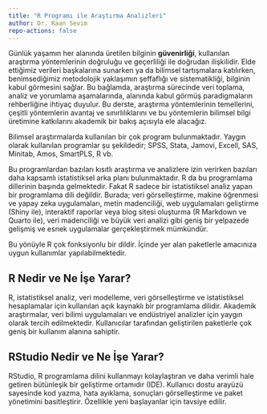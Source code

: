 ---
title: "R Programı ile Araştırma Analizleri"
author: Dr. Kaan Sevim
repo-actions: false
---

Günlük yaşamın her alanında üretilen bilginin **güvenirliği**, kullanılan araştırma yöntemlerinin doğruluğu ve geçerliliği ile doğrudan ilişkilidir. Elde ettiğimiz verileri başkalarına sunarken ya da bilimsel tartışmalara katılırken, benimsediğimiz metodolojik yaklaşımın şeffaflığı ve sistematikliği, bilginin kabul görmesini sağlar. Bu bağlamda, araştırma sürecinde veri toplama, analiz ve yorumlama aşamalarında, alanında kabul görmüş paradigmaların rehberliğine ihtiyaç duyulur. Bu derste, araştırma yöntemlerinin temellerini, çeşitli yöntemlerin avantaj ve sınırlılıklarını ve bu yöntemlerin bilimsel bilgi üretimine katkılarını akademik bir bakış açısıyla ele alacağız.

Bilimsel araştırmalarda kullanılan bir çok program bulunmaktadır. Yaygın olarak kullanılan programlar şu şekildedir; SPSS, Stata, Jamovi, Excell, SAS, Minitab, Amos, SmartPLS, R vb.

Bu programlardan bazıları kısıtlı araştırma ve analizlere izin verirken bazıları daha kapsamlı istatistiksel arka planı bulunmaktadır. R da bu programlama dillerinin başında gelmektedir. Fakat R sadece bir istatistiksel analiz yapan bir programlama dili değildir. Burada; veri görselleştirme, makine öğrenmesi ve yapay zeka uygulamaları, metin madenciliği, web uygulamaları geliştirme (Shiny ile), interaktif raporlar veya blog sitesi oluşturma (R Markdown ve Quarto ile), veri madenciliği ve büyük veri analizi gibi geniş bir yelpazede gelişmiş ve esnek uygulamalar gerçekleştirmek mümkündür.

Bu yönüyle R çok fonksiyonlu bir dildir. İçinde yer alan paketlerle amacınıza uygun kullanımlar yapılabilmektedir.

## R Nedir ve Ne İşe Yarar?

R, istatistiksel analiz, veri modelleme, veri görselleştirme ve istatistiksel hesaplamalar için kullanılan açık kaynaklı bir programlama dilidir. Akademik araştırmalar, veri bilimi uygulamaları ve endüstriyel analizler için yaygın olarak tercih edilmektedir. Kullanıcılar tarafından geliştirilen paketlerle çok geniş bir kullanım alanına sahiptir.

## RStudio Nedir ve Ne İşe Yarar?

RStudio, R programlama dilini kullanmayı kolaylaştıran ve daha verimli hale getiren bütünleşik bir geliştirme ortamıdır (IDE). Kullanıcı dostu arayüzü sayesinde kod yazma, hata ayıklama, sonuçları görselleştirme ve paket yönetimini basitleştirir. Özellikle yeni başlayanlar için tavsiye edilir.
